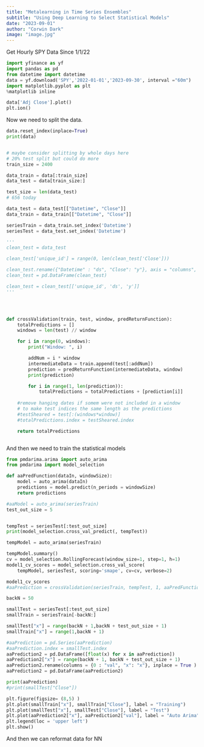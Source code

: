 ```yaml
---
title: "Metalearning in Time Series Ensembles"
subtitle: "Using Deep Learning to Select Statistical Models"
date: "2023-09-01"
author: "Corwin Dark"
image: "image.jpg"
---
```




Get Hourly SPY Data Since 1/1/22
```python
import yfinance as yf
import pandas as pd
from datetime import datetime
data = yf.download('SPY','2022-01-01','2023-09-30', interval ="60m")
import matplotlib.pyplot as plt
%matplotlib inline

data['Adj Close'].plot()
plt.ion()

```


Now we need to split the data.

``` python
data.reset_index(inplace=True)
print(data)


# maybe consider splitting by whole days here
# 20% test split but could do more
train_size = 2400

data_train = data[:train_size]
data_test = data[train_size:]

test_size = len(data_test)
# 656 today

data_test = data_test[["Datetime", "Close"]]
data_train = data_train[["Datetime", "Close"]]

seriesTrain = data_train.set_index('Datetime')
seriesTest = data_test.set_index('Datetime')

'''
clean_test = data_test

clean_test['unique_id'] = range(0, len(clean_test['Close']))

clean_test.rename({"Datetime" : "ds", "Close": "y"}, axis = "columns", inplace = True)
clean_test = pd.DataFrame(clean_test)

clean_test = clean_test[['unique_id', 'ds', 'y']]
'''





```


``` python

def crossValidation(train, test, window, predReturnFunction):
    totalPredictions = []
    windows = len(test) // window

    for i in range(0, windows):
        print("Window: ", i)

        addNum = i * window
        intermediateData = train.append(test[:addNum])
        prediction = predReturnFunction(intermediateData, window)
        print(prediction)

        for i in range(1, len(prediction)):
            totalPredictions = totalPredictions + [prediction[i]]
    
    #remove hanging dates if somem were not included in a window
    # to make test indices the same length as the predictions
    #testSheared = test[:(windows*window)]
    #totalPredictions.index = testSheared.index

    return totalPredictions



```

And then we need to train the statistical models


```python


from pmdarima.arima import auto_arima
from pmdarima import model_selection

def aaPredFunction(dataIn, windowSize):
    model = auto_arima(dataIn)
    predictions = model.predict(n_periods = windowSize)
    return predictions

#aaModel = auto_arima(seriesTrain)
test_out_size = 5


tempTest = seriesTest[:test_out_size]
print(model_selection.cross_val_predict(, tempTest))

tempModel = auto_arima(seriesTrain)

tempModel.summary()
cv = model_selection.RollingForecast(window_size=1, step=1, h=1)
model1_cv_scores = model_selection.cross_val_score(
    tempModel, seriesTest, scoring='smape', cv=cv, verbose=2)

model1_cv_scores
#aaPrediction = crossValidation(seriesTrain, tempTest, 1, aaPredFunction)
```

```python

backN = 50

smallTest = seriesTest[:test_out_size]
smallTrain = seriesTrain[-backN:]

smallTest["x"] = range(backN + 1,backN + test_out_size + 1)
smallTrain["x"] = range(1,backN + 1)

#aaPrediction = pd.Series(aaPrediction)
#aaPrediction.index = smallTest.index
aaPrediction2 = pd.DataFrame([float(x) for x in aaPrediction])
aaPrediction2["x"] = range(backN + 1, backN + test_out_size + 1)
aaPrediction2.rename(columns = {0 : "val", "x": "x"}, inplace = True )
aaPrediction2 = pd.DataFrame(aaPrediction2)

print(aaPrediction)
#print(smallTest["Close"])

plt.figure(figsize= (8,5) )
plt.plot(smallTrain["x"], smallTrain["Close"], label = "Training")
plt.plot(smallTest["x"], smallTest["Close"], label = "Test")
plt.plot(aaPrediction2["x"], aaPrediction2["val"], label = "Auto Arima")
plt.legend(loc = 'upper left')
plt.show()
```



And then we can reformat data for NN









